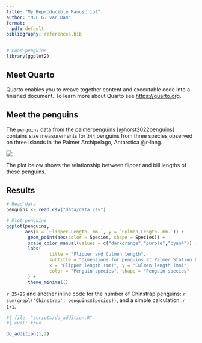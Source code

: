 ```yaml
---
title: "My Reproducible Manuscript"
author: "M.L.G. van Dam"
format:
  pdf: default
bibliography: references.bib
---
```


```r
# Load penguins
library(ggplot2)

```

## Meet Quarto

Quarto enables you to weave together content and executable code into a finished document. To learn more about Quarto see <https://quarto.org>.

## Meet the penguins

::: {layout-ncol=2}
The `penguins` data from the [palmerpenguins](https://allisonhorst.github.io/palmerpenguins/) [@horst2022penguins] contains size measurements for `344` penguins from three species observed on three islands in the Palmer Archipelago, Antarctica @r-lang.

![](https://allisonhorst.github.io/palmerpenguins/reference/figures/lter_penguins.png){fig-align="bottom"}

The plot below shows the relationship between flipper and bill lengths of these penguins.
:::



## Results

```r
# Read data
penguins <- read.csv("data/data.csv")

# Plot penguins
ggplot(penguins, 
       aes(x = `Flipper.Length..mm.`, y = `Culmen.Length..mm.`)) +
        geom_point(aes(color = Species, shape = Species)) +
        scale_color_manual(values = c("darkorange","purple","cyan4")) +
        labs(
                title = "Flipper and Culmen length",
                subtitle = "Dimensions for penguins at Palmer Station LTER",
                x = "Flipper length (mm)", y = "Culmen length (mm)",
                color = "Penguin species", shape = "Penguin species"
        ) +
        theme_minimal()

```


`r 25+25` and another inline code for the number of Chinstrap penguins: `r sum(grepl('Chinstrap', penguins$Species))`, and a simple calculation: `r 1+1`.


```r
#| file: "scripts/do_addition.R"
#| eval: true
```

```r
do_addition(1,2)
```
